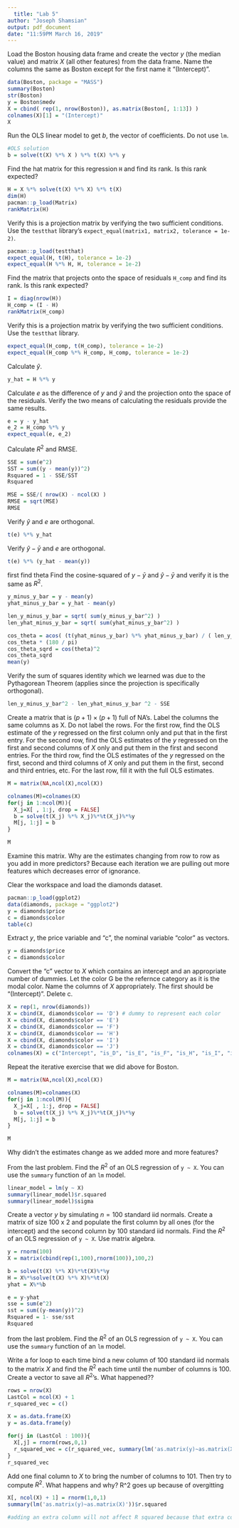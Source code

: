 ```yaml
---
  title: "Lab 5"
author: "Joseph Shamsian"
output: pdf_document
date: "11:59PM March 16, 2019"
---
```

  
  Load the Boston housing data frame and create the vector $y$ (the median value) and matrix $X$ (all other features) from the data frame. Name the columns the same as Boston except for the first name it "(Intercept)".

```r
data(Boston, package = "MASS")
summary(Boston)
str(Boston)
y = Boston$medv
X = cbind( rep(1, nrow(Boston)), as.matrix(Boston[, 1:13]) )
colnames(X)[1] = "(Intercept)"
X
```

Run the OLS linear model to get $b$, the vector of coefficients. Do not use `lm`.

```r
#OLS solution
b = solve(t(X) %*% X ) %*% t(X) %*% y

```

Find the hat matrix for this regression `H` and find its rank. Is this rank expected?
  
```r
H = X %*% solve(t(X) %*% X) %*% t(X)
dim(H)
pacman::p_load(Matrix)
rankMatrix(H)

```

Verify this is a projection matrix by verifying the two sufficient conditions. Use the `testthat` library's `expect_equal(matrix1, matrix2, tolerance = 1e-2)`.

```r
pacman::p_load(testthat)
expect_equal(H, t(H), tolerance = 1e-2)
expect_equal(H %*% H, H, tolerance = 1e-2)
```

Find the matrix that projects onto the space of residuals `H_comp` and find its rank. Is this rank expected?

```r
I = diag(nrow(H))
H_comp = (I - H)
rankMatrix(H_comp)
```

Verify this is a projection matrix by verifying the two sufficient conditions. Use the `testthat` library.

```r
expect_equal(H_comp, t(H_comp), tolerance = 1e-2)
expect_equal(H_comp %*% H_comp, H_comp, tolerance = 1e-2)
```

Calculate $\hat{y}$.

```r
y_hat = H %*% y 
```

Calculate $e$ as the difference of $y$ and $\hat{y}$ and the projection onto the space of the residuals. Verify the two means of calculating the residuals provide the same results.

```r
e = y - y_hat
e_2 = H_comp %*% y 
expect_equal(e, e_2)
```

Calculate $R^2$ and RMSE.

```r
SSE = sum(e^2)
SST = sum((y - mean(y))^2)
Rsquared = 1 - SSE/SST
Rsquared

MSE = SSE/( nrow(X) - ncol(X) )
RMSE = sqrt(MSE)
RMSE 
```

Verify $\hat{y}$ and $e$ are orthogonal.

```r
t(e) %*% y_hat
```

Verify $\hat{y} - \bar{y}$ and $e$ are orthogonal.

```r
t(e) %*% (y_hat - mean(y))
```
first find theta 
Find the cosine-squared of $y - \bar{y}$ and $\hat{y} - \bar{y}$ and verify it is the same as $R^2$.

```r
y_minus_y_bar = y - mean(y)
yhat_minus_y_bar = y_hat - mean(y)

len_y_minus_y_bar = sqrt( sum(y_minus_y_bar^2) )
len_yhat_minus_y_bar = sqrt( sum(yhat_minus_y_bar^2) )

cos_theta = acos( (t(yhat_minus_y_bar) %*% yhat_minus_y_bar) / ( len_y_minus_y_bar * len_yhat_minus_y_bar) )
cos_theta * (180 / pi)
cos_theta_sqrd = cos(theta)^2
cos_theta_sqrd
mean(y)
```

Verify the sum of squares identity which we learned was due to the Pythagorean Theorem (applies since the projection is specifically orthogonal).

```r
len_y_minus_y_bar^2 - len_yhat_minus_y_bar ^2 - SSE
```

Create a matrix that is $(p + 1) \times (p + 1)$ full of NA's. Label the columns the same columns as X. Do not label the rows. For the first row, find the OLS estimate of the $y$ regressed on the first column only and put that in the first entry. For the second row, find the OLS estimates of the $y$ regressed on the first and second columns of $X$ only and put them in the first and second entries. For the third row, find the OLS estimates of the $y$ regressed on the first, second and third columns of $X$ only and put them in the first, second and third entries, etc. For the last row, fill it with the full OLS estimates.

```r
M = matrix(NA,ncol(X),ncol(X))

colnames(M)=colnames(X)
for(j in 1:ncol(M)){
  X_j=X[ , 1:j, drop = FALSE]
  b = solve(t(X_j) %*% X_j)%*%t(X_j)%*%y
  M[j, 1:j] = b
}

M
```

Examine this matrix. Why are the estimates changing from row to row as you add in more predictors?
Because each iteration we are pulling out more features which decreases error of ignorance. 
  
  
  Clear the workspace and load the diamonds dataset.

```r
pacman::p_load(ggplot2)
data(diamonds, package = "ggplot2")
y = diamonds$price
c = diamonds$color
table(c)
```

Extract $y$, the price variable and "c", the nominal variable "color" as vectors.

```r
y = diamonds$price
c = diamonds$color
```

Convert the "c" vector to $X$ which contains an intercept and an appropriate number of dummies. Let the color G be the refernce category as it is the modal color. Name the columns of $X$ appropriately. The first should be "(Intercept)". Delete c.

```r
X = rep(1, nrow(diamonds))
X = cbind(X, diamonds$color == 'D') # dummy to represent each color 
X = cbind(X, diamonds$color == 'E')
X = cbind(X, diamonds$color == 'F')
X = cbind(X, diamonds$color == 'H')
X = cbind(X, diamonds$color == 'I')
X = cbind(X, diamonds$color == 'J')
colnames(X) = c("Intercept", "is_D", "is_E", "is_F", "is_H", "is_I", "is_J")
```

Repeat the iterative exercise that we did above for Boston.

```r
M = matrix(NA,ncol(X),ncol(X))

colnames(M)=colnames(X)
for(j in 1:ncol(M)){
  X_j=X[ , 1:j, drop = FALSE]
  b = solve(t(X_j) %*% X_j)%*%t(X_j)%*%y
  M[j, 1:j] = b
}

M
```

Why didn't the estimates change as we added more and more features?



From the last problem. Find the $R^2$ of an OLS regression of `y ~ X`. You can use the `summary` function of an `lm` model.

```r
linear_model = lm(y ~ X)
summary(linear_model)$r.squared
summary(linear_model)$sigma

```

Create a vector $y$ by simulating $n = 100$ standard iid normals. Create a matrix of size 100 x 2 and populate the first column by all ones (for the intercept) and the second column by 100 standard iid normals. Find the $R^2$ of an OLS regression of `y ~ X`. Use matrix algebra.

```r
y = rnorm(100)
X = matrix(cbind(rep(1,100),rnorm(100)),100,2)

b = solve(t(X) %*% X)%*%t(X)%*%y
H = X%*%solve(t(X) %*% X)%*%t(X)
yhat = X%*%b

e = y-yhat
sse = sum(e^2)
sst = sum((y-mean(y))^2)
Rsquared = 1- sse/sst
Rsquared

```

from the last problem. Find the $R^2$ of an OLS regression of `y ~ X`. You can use the `summary` function of an `lm` model.

Write a for loop to each time bind a new column of 100 standard iid normals to the matrix $X$ and find the $R^2$ each time until the number of columns is 100. Create a vector to save all $R^2$'s. What happened??
  
  
```r
rows = nrow(X)
LastCol = ncol(X) + 1
r_squared_vec = c()

X = as.data.frame(X)
y = as.data.frame(y)

for(j in (LastCol : 100)){
  X[,j] = rnorm(rows,0,1)
  r_squared_vec = c(r_squared_vec, summary(lm('as.matrix(y)~as.matrix(X)'))$r.squared)
}
r_squared_vec
```

Add one final column to $X$ to bring the number of columns to 101. Then try to compute $R^2$. What happens and why?
R^2 goes up because of overgitting 
  
```r
X[, ncol(X) + 1] = rnorm(1,0,1)
summary(lm('as.matrix(y)~as.matrix(X)'))$r.squared

#adding an extra column will not affect R squared because that extra column will not be linearly independent. 
```

